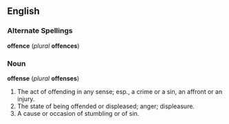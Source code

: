 ==English==
===Alternate Spellings===
'''offence''' (''plural'' '''offences''')

===Noun===
'''offense''' (''plural'' '''offenses''')
#The act of offending in any sense; esp., a crime or a sin, an affront or an injury.
#The state of being offended or displeased; anger; displeasure.
#A cause or occasion of stumbling or of sin.
